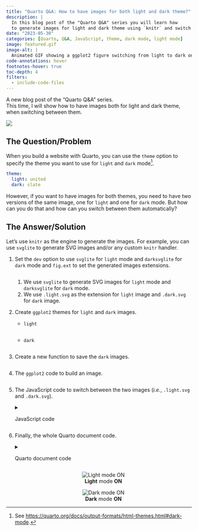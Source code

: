 ```yaml
---
title: "Quarto Q&A: How to have images for both light and dark theme?"
description: |
  In this blog post of the "Quarto Q&A" series you will learn how
  to generate images for light and dark theme using `knitr` and switch between them when changing theme.
date: "2023-05-30"
categories: [Quarto, Q&A, JavaScript, theme, dark mode, light mode]
image: featured.gif
image-alt: |
  Animated GIF showing a ggplot2 figure switching from light to dark on theme toggle switch.
code-annotations: hover
footnotes-hover: true
toc-depth: 4
filters:
  - include-code-files
---
```


A new blog post of the "Quarto Q&A" series.  
This time, I will show how to have images both for light and dark theme, when switching between them.

![](featured.gif){fig-alt="Animated GIF showing a ggplot2 figure switching from light to dark on theme toggle switch." fig-align="center"}

```{=html}
<!-- gifski --fps 10 --height 1080 --width 1920 -o features.gif assets/light-dark.mov -->
```

## The Question/Problem

When you build a website with Quarto, you can use the `theme` option
to specify the theme you want to use for `light` and `dark` mode[^1].

[^1]: See <https://quarto.org/docs/output-formats/html-themes.html#dark-mode>.

```yml
theme:
  light: united
  dark: slate
```

However, if you want to have images for both themes, you need to have two versions of the same image,
one for `light` and one for `dark` mode.
But how can you do that and how can you switch between them automatically?

## The Answer/Solution

Let's use `knitr` as the engine to generate the images.
For example, you can use `svglite` to generate SVG images and/or any custom `knitr` handler.

1. Set the `dev` option to use `svglite` for `light` mode and `darksvglite` for `dark` mode and `fig.ext` to set the generated images extensions.
   ```.yaml
   ```
   1. We use `svglite` to generate SVG images for `light` mode and `darksvglite` for `dark` mode.
   2. We use `.light.svg` as the extension for `light` image and `.dark.svg` for `dark` image.
2. Create `ggplot2` themes for `light` and `dark` images.
   - `light`
   ```.r
   ```
   - `dark`
   ```.r
   ```
3. Create a new function to save the `dark` images.
   ```.r
   ```
4. The `ggplot2` code to build an image.
   ```.r
   ```
5. The JavaScript code to switch between the two images (_i.e._, `.light.svg` and `.dark.svg`).
   <details><summary>JavaScript code</summary>
   ```.javascript
   ```
   </details>
6. Finally, the whole Quarto document code.
   <details><summary>Quarto document code</summary>
   ```.md
   ```
   </details>
   ::: {layout-ncol="2" style="text-align:center;"}
   ![**Light** mode **ON**](assets/light.png){fig-alt='Scatter plot on a light background with light mode switched on.' fig-align=center}
   
   ![**Dark** mode **ON**](assets/dark.png){fig-alt='Scatter plot on a dark background width dark mode switched on.' fig-align=center}
   :::
